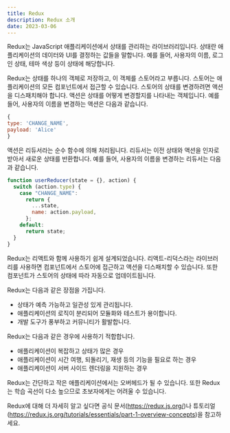 ```yaml
---
title: Redux
description: Redux 소개
date: 2023-03-06
---
```


Redux는 JavaScript 애플리케이션에서 상태를 관리하는 라이브러리입니다.
상태란 애플리케이션의 데이터와 UI를 결정하는 값들을 말합니다.
예를 들어, 사용자의 이름, 로그인 상태, 테마 색상 등이 상태에 해당합니다.

Redux는 상태를 하나의 객체로 저장하고, 이 객체를 스토어라고 부릅니다.
스토어는 애플리케이션의 모든 컴포넌트에서 접근할 수 있습니다.
스토어의 상태를 변경하려면 액션을 디스패치해야 합니다.
액션은 상태를 어떻게 변경할지를 나타내는 객체입니다.
예를 들어, 사용자의 이름을 변경하는 액션은 다음과 같습니다.

```js
{
type: 'CHANGE_NAME',
payload: 'Alice'
}
```

액션은 리듀서라는 순수 함수에 의해 처리됩니다.
리듀서는 이전 상태와 액션을 인자로 받아서 새로운 상태를 반환합니다.
예를 들어, 사용자의 이름을 변경하는 리듀서는 다음과 같습니다.

```js
function userReducer(state = {}, action) {
  switch (action.type) {
    case "CHANGE_NAME":
      return {
        ...state,
        name: action.payload,
      };
    default:
      return state;
  }
}
```

Redux는 리액트와 함께 사용하기 쉽게 설계되었습니다.
리액트-리덕스라는 라이브러리를 사용하면 컴포넌트에서 스토어에 접근하고 액션을 디스패치할 수 있습니다.
또한 컴포넌트가 스토어의 상태에 따라 자동으로 업데이트됩니다.

Redux는 다음과 같은 장점을 가집니다.

- 상태가 예측 가능하고 일관성 있게 관리됩니다.
- 애플리케이션의 로직이 분리되어 모듈화와 테스트가 용이합니다.
- 개발 도구가 풍부하고 커뮤니티가 활발합니다.

Redux는 다음과 같은 경우에 사용하기 적합합니다.

- 애플리케이션이 복잡하고 상태가 많은 경우
- 애플리케이션이 시간 여행, 되돌리기, 재생 등의 기능을 필요로 하는 경우
- 애플리케이션이 서버 사이드 렌더링을 지원하는 경우

Redux는 간단하고 작은 애플리케이션에서는 오버헤드가 될 수 있습니다.
또한 Redux는 학습 곡선이 다소 높으므로 초보자에게는 어려울 수 있습니다.

Redux에 대해 더 자세히 알고 싶다면 공식 문서(https://redux.js.org/)나
튜토리얼(https://redux.js.org/tutorials/essentials/part-1-overview-concepts)을 참고하세요.
